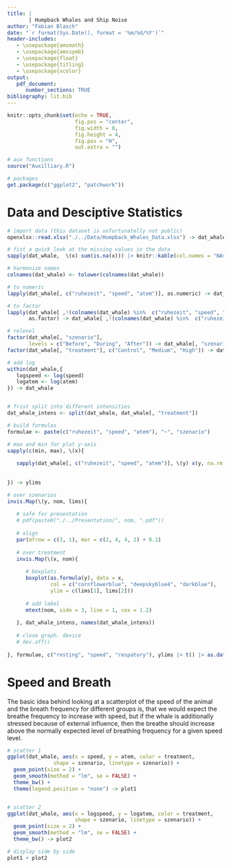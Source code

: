 ```yaml
---
title: |
       | Humpback Whales and Ship Noise
author: "Fabian Blasch"
date: "`r format(Sys.Date(), format = '%m/%d/%Y')`"
header-includes:
   - \usepackage{amsmath}
   - \usepackage{amssymb}
   - \usepackage{float}
   - \usepackage{titling}
   - \usepackage{xcolor}
output: 
   pdf_document:
      number_sections: TRUE
bibliography: lit.bib
---
```


```r
knitr::opts_chunk$set(echo = TRUE,
                      fig.pos = "center",
                      fig.width = 8,
                      fig.height = 4,
                      fig.pos = "H",
                      out.extra = "")

# aux functions
source("Auxilliary.R")

# packages
get.package(c("ggplot2", "patchwork"))
```

\begin{center}
\includegraphics[width = 380pt]{pic.png} 
\end{center}
\thispagestyle{empty}
\newpage
\pagenumbering{arabic} 

# Data and Desciptive Statistics 

```r
# import data (this dataset is unfortunatelly not public)
openxlsx::read.xlsx("./../Data/Humpback_Whales_Data.xlsx") -> dat_whale

# fist a quick look at the missing values in the data
sapply(dat_whale,  \(x) sum(is.na(x))) |> knitr::kable(col.names = "NAs")

# harmonize names
colnames(dat_whale) <- tolower(colnames(dat_whale))

# to numeric
lapply(dat_whale[, c("ruhezeit", "speed", "atem")], as.numeric) -> dat_whale[, c("ruhezeit", "speed", "atem")]

# to factor
lapply(dat_whale[ ,!(colnames(dat_whale) %in%  c("ruhezeit", "speed", "atem"))], 
       as.factor) -> dat_whale[ ,!(colnames(dat_whale) %in%  c("ruhezeit", "speed", "atem"))]

# relevel 
factor(dat_whale[, "szenario"], 
       levels = c("Before", "During", "After")) -> dat_whale[, "szenario"] 
factor(dat_whale[, "treatment"], c("Control", "Medium", "High")) -> dat_whale[, "treatment"]

# add log
within(dat_whale,{
   logspeed <- log(speed)
   logatem <- log(atem)
}) -> dat_whale


# frist split into different intensities
dat_whale_intens <- split(dat_whale, dat_whale[, "treatment"]) 
```

```r
# build formulas
formulae <- paste(c("ruhezeit", "speed", "atem"), "~", "szenario")

# max and min for plot y-axis
sapply(c(min, max), \(x){
   
   sapply(dat_whale[, c("ruhezeit", "speed", "atem")], \(y) x(y, na.rm = TRUE))
   
   
}) -> ylims

# over szenarios
invis.Map(\(y, nom, lims){
   
   # safe for presentation
   # pdf(paste0("./../Presentation/", nom, ".pdf"))
   
   # align
   par(mfrow = c(3, 1), mar = c(2, 4, 4, 2) + 0.1)   
   
   # over treatment
   invis.Map(\(x, nom){
   
      # boxplots
      boxplot(as.formula(y), data = x, 
              col = c("cornflowerblue", "deepskyblue4", "darkblue"),
              ylim = c(lims[1], lims[2]))
      
      # add label
      mtext(nom, side = 3, line = 1, cex = 1.2)
      
   }, dat_whale_intens, names(dat_whale_intens))  
   
   # close graph. device
   # dev.off()
   
}, formulae, c("resting", "speed", "respatory"), ylims |> t() |> as.data.frame())

```

# Speed and Breath

The basic idea behind looking at a scatterplot of the speed of the animal and the breath frequency for different groups is, that we would expect the breathe frequency to increase with speed, but if the whale is additionally stressed because of external influence, then the breathe should increase above the normally expected level of breathing frequency for a given speed level.

```r
# scatter 1
ggplot(dat_whale, aes(x = speed, y = atem, color = treatment,
               shape = szenario, linetype = szenario)) +
  geom_point(size = 2) +
  geom_smooth(method = "lm", se = FALSE) +
  theme_bw() +
  theme(legend.position = "none") -> plot1


# scatter 2
ggplot(dat_whale, aes(x = logspeed, y = logatem, color = treatment,
                      shape = szenario, linetype = szenario)) +
  geom_point(size = 2) +
  geom_smooth(method = "lm", se = FALSE) +
  theme_bw() -> plot2

# display side by side
plot1 + plot2
```





